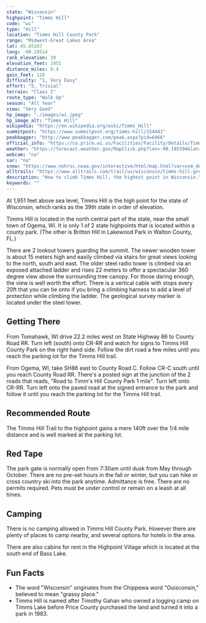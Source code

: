```yaml
---
state: "Wisconsin"
highpoint: "Timms Hill"
code: "wi"
type: "Hill"
location: "Timms Hill County Park"
range: "Midwest-Great Lakes Area"
lat: 45.45107
long: -90.19514
rank_elevation: 39
elevation_feet: 1951
distance_miles: 0.4
gain_feet: 120
difficulty: "1, Very Easy"
effort: "5, Trivial"
terrain: "Class I"
route_type: "Walk Up"
season: "All Year"
view: "Very Good"
hp_image: "./images/wi.jpeg"
hp_image_alt: "Timms Hill"
wikipedia: "https://en.wikipedia.org/wiki/Timms_Hill"
summitpost: "https://www.summitpost.org/timms-hill/154441"
peakbagger: "http://www.peakbagger.com/peak.aspx?pid=6466"
official_info: "https://co.price.wi.us/Facilities/Facility/Details/Timms-Hill-County-Park-4"
weather: "https://forecast.weather.gov/MapClick.php?lon=-90.195394&lat=45.450762"
webcam: "na"
sar: "na"
snow: "https://www.nohrsc.noaa.gov/interactive/html/map.html?var=ssm_depth&min_x=-90.2655486160262&min_y=45.3507637023926&max_x=-90.1252442306535&max_y=45.5507637023926&bgvar=dem&shdvar=shading&title=0&width=800&height=450&font=0&lbl=m&palette=0&h_o=0&metric=0&lp=0&no_header=0&snap=1&o7=1&o9=1&o11=1&o13=1"
alltrails: "https://www.alltrails.com/trail/us/wisconsin/timms-hill-green-trail-wisconsin-highpoint"
description: "How to climb Timms Hill, the highest point in Wisconsin."
keywords: ""
---
```


At 1,951 feet above sea level, Timms Hill is the high point for the state of Wisconsin, which ranks as the 39th state in order of elevation.

Timms Hill is located in the north central part of the state, near the small town of Ogema, WI. It is only 1 of 2 state highpoints that is located within a county park. (The other is Britton Hill in Lakewood Park in Walton County, FL.)

There are 2 lookout towers guarding the summit. The newer wooden tower is about 15 meters high and easily climbed via stairs for great views looking to the north, south and east. The older steel radio tower is climbed via an exposed attached ladder and rises 22 meters to offer a spectacular 360 degree view above the surrounding tree canopy. For those daring enough, the view is well worth the effort. There is a vertical cable with stops every 20ft that you can tie onto if you bring a climbing harness to add a level of protection while climbing the ladder. The geological survey marker is located under the steel tower.

## Getting There
From Tomahawk, WI drive 22.2 miles west on State Highway 86 to County Road RR. Turn left (south) onto CR-RR and watch for signs to Timms Hill County Park on the right hand side. Follow the dirt road a few miles until you reach the parking lot for the Timms Hill trail.

From Ogema, WI, take SH86 east to County Road C. Follow CR-C south until you reach County Road RR. There's a posted sign at the junction of the 2 roads that reads, "Road to Timm's Hill County Park 1 mile". Turn left onto CR-RR. Turn left onto the paved road at the signed entrance to the park and follow it until you reach the parking lot for the Timms Hill trail.

## Recommended Route
The Timms Hill Trail to the highpoint gains a mere 140ft over the 1/4 mile distance and is well marked at the parking lot.

## Red Tape
The park gate is normally open from 7:30am until dusk from May through October. There are no pre-set hours in the fall or winter, but you can hike or cross country ski into the park anytime. Admittance is free. There are no permits required. Pets must be under control or remain on a leash at all times.

## Camping
There is no camping allowed in Timms Hill County Park. However there are plenty of places to camp nearby, and several options for hotels in the area.

There are also cabins for rent in the Highpoint Village which is located at the south end of Bass Lake.

## Fun Facts
- The word "Wisconsin" originates from the Chippewa word "Ouisconsin," believed to mean "grassy place."
- Timms Hill is named after Timothy Gahan who owned a logging camp on Timms Lake before Price County purchased the land and turned it into a park in 1983.
